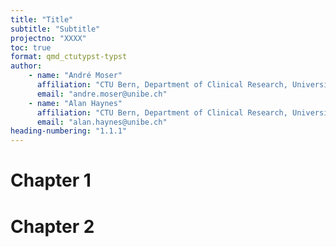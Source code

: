 ```yaml
---
title: "Title"
subtitle: "Subtitle"
projectno: "XXXX"
toc: true
format: qmd_ctutypst-typst
author:
    - name: "André Moser"
      affiliation: "CTU Bern, Department of Clinical Research, University of Bern"
      email: "andre.moser@unibe.ch"
    - name: "Alan Haynes"
      affiliation: "CTU Bern, Department of Clinical Research, University of Bern"
      email: "alan.haynes@unibe.ch"
heading-numbering: "1.1.1"
---
```


# Chapter 1

# Chapter 2
